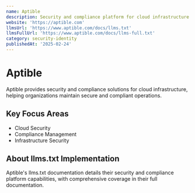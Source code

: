 ```yaml
---
name: Aptible
description: Security and compliance platform for cloud infrastructure
website: 'https://aptible.com'
llmsUrl: 'https://www.aptible.com/docs/llms.txt'
llmsFullUrl: 'https://www.aptible.com/docs/llms-full.txt'
category: security-identity
publishedAt: '2025-02-24'
---
```


# Aptible

Aptible provides security and compliance solutions for cloud infrastructure, helping organizations maintain secure and compliant operations.

## Key Focus Areas

- Cloud Security
- Compliance Management
- Infrastructure Security

## About llms.txt Implementation

Aptible's llms.txt documentation details their security and compliance platform capabilities, with comprehensive coverage in their full documentation.
